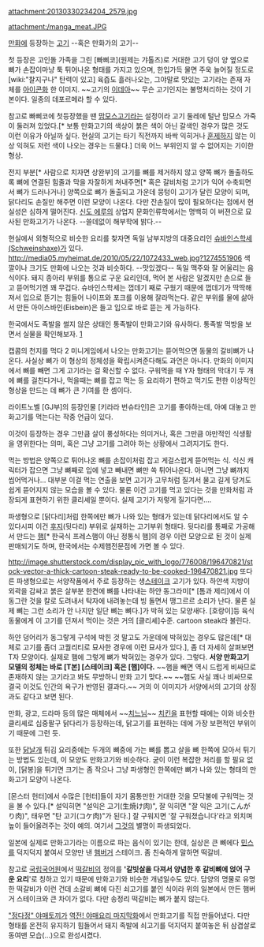attachment:20130330234204_2579.jpg

attachment:/manga_meat.JPG

[[만화]]에 등장하는 [[고기]] --혹은 만화가의 고기-- 

첫 등장은 고인돌 가족을 그린 [빠삐코](원제는 갸톨즈)로 거대한 고기 덩이 양 옆으로 뼈가 손잡이마냥 툭 튀어나온 형태를 가지고 있으며, 한입가득 물면 주욱 늘어질 정도로 [wiki:"찰지구나" 탄력이 있고] 육즙도 흘러나오는, 그야말로 맛있는 고기라는 존재 자체를 [[아이콘]]화 한 이미지. ~~고기의 [[이데아]]~~ 무슨 고기인지는 불명처리하는 것이 기본이다. 일종의 데포르메라 할 수 있다.

참고로 빠삐코에 첫등장했을 땐 [[맘모스]]고기라는 설정이라 고기 둘레에 털난 맘모스 가죽이 둘러져 있었다.[* 보통 만화고기의 색상이 붉은 색이 아닌 갈색인 경우가 많은 것도 이런 이유가 아닐까 싶다. 현실의 고기는 타기 직전까지 바싹 익히거나 [[훈제]]하지 않는 이상 익혀도 저런 색이 나오는 경우는 드물다.] 더욱 어느 부위인지 알 수 없어지는 기이한 형상.

전지 부분[* 사람으로 치자면 상완부]의 고기를 뼈를 제거하지 않고 양쪽 뼈가 돌출하도록 뼈에 연결된 힘줄과 막을 자잘하게 쳐내주면[* 혹은 갈비처럼 고기가 익어 수축되면서 뼈가 드러나거나] 양쪽으로 뼈가 돌출되고 가운데 뭉텅이 고기가 달린 모양이 되며, 닭다리도 손질만 해주면 이런 모양이 나온다. 다만 잔손질이 많이 필요하다는 점에서 현실성은 심하게 떨어진다. [[신도 에루]]의 상업지 문화인류학에서는 명백히 이 버젼으로 묘사된 만화고기가 나온다. --쓸데없이 해부학에 밝다.--

현실에서 외형적으로 비슷한 요리를 찾자면 독일 남부지방의 대중요리인 [[슈바인스학세|슈바인스학세(Schweinshaxe)]]가 있다.
http://media05.myheimat.de/2010/05/22/1072433_web.jpg?1274551906
색깔이나 크기도 만화에 나오는 것과 비슷하다. --맛있겠다-- 독일 맥주와 잘 어울리는 음식이다.
돼지 종아리 부위를 통으로 구운 요리인데, 먹어 본 사람은 알겠지만 손으로 들고 뜯어먹기엔 꽤 무겁다. 슈바인스학세는 껍데기 째로 구웠기 때문에 껍데기가 딱딱해져서 입으로 뜯기는 힘들어 나이프와 포크를 이용해 잘라먹는다. 같은 부위를 물에 삶아서 만든 아이스바인(Eisbein)은 들고 입으로 바로 뜯는 게 가능하다.

한국에서도 족발을 썰지 않은 상태인 통족발이 만화고기와 유사하다. 통족발 먹방을 보면서 실물을 확인해보자.
[http://youtu.be/KMwOX3uudSs]

캡콤의 천지를 먹다 2 미니게임에서 나오는 만화고기는 뜯어먹으면 동물의 갈비뼈가 나온다. 
사실상 뼈가 이 형상의 정체성을 확립시켜준다해도 과언은 아니다. 만화의 이미지에서 뼈를 빼면 그게 고기라는 걸 확신할 수 없다. 구워먹을 때 Y자 형태의 막대기 두 개에 뼈를 걸친다거나, 먹을때는 뼈를 잡고 먹는 등 요리하기 편하고 먹기도 편한 이상적인 형상을 만드는 데 뼈가 큰 기여를 한 셈이다.

라이트노벨 [GJ부]의 등장인물 [키라라 번슈타인]은 고기를 좋아하는데, 아예 대놓고 만화고기를 먹는다는 작중 언급이 있다.

이것이 등장하는 경우 그만큼 살이 풍성하다는 의미거나, 혹은 그만큼 야만적인 식생활을 영위한다는 의미, 혹은 그냥 고기를 그려야 하는 상황에서 그려지기도 한다.

먹는 방법은 양쪽으로 튀어나온 뼈를 손잡이처럼 잡고 게걸스럽게 뜯어먹는 식. 식신 캐릭터가 잡으면 그냥 뼈째로 입에 넣고 빼내면 뼈만 쏙 튀어나온다. 아니면 그냥 뼈까지 씹어먹거나... 대부분 이걸 먹는 연출을 보면 고기가 고무처럼 질겨서 물고 길게 당겨도 쉽게 뜯어지지 않는 모습을 볼 수 있다. 물론 이건 고기를 먹고 있다는 것을 만화처럼 과장되게 표현하기 위한 클리셰일 뿐이다. 실제 고기가 저렇게 질기다면....

파생형으로 [닭다리]처럼 한쪽에만 뼈가 나와 있는 형태가 있는데 닭다리에서도 알 수 있다시피 이건 [[후지]](뒷다리) 부위로 실재하는 고기부위 형태다. 뒷다리를 통째로 가공해서 만드는 [[햄]][* 한국식 프레스햄이 아닌 정통식 햄]의 경우 이런 모양으로 된 것이 실제 판매되기도 하며, 한국에서는 수제햄전문점에 가면 볼 수 있다.

http://image.shutterstock.com/display_pic_with_logo/776008/196470821/stock-vector-a-thick-cartoon-steak-ready-to-be-cooked-196470821.jpg
또다른 파생형으로는 서양작품에서 주로 등장하는 생[[스테이크]] 고기가 있다. 하얀색 지방이 외곽을 감싸고 붉은 살부분 한켠에 뼈를 나타내는 하얀 동그라미[* [톰과 제리]에서 이 동그란 것을 칼로 도려내서 탁자에 내려놓는데 빙 돌면서 땡그르르 소리가 난다. 물론 실제 뼈는 그런 소리가 안 나지만 일단 뼈는 뼈다.]가 박혀 있는 모양새다. [호랑이]등 육식 동물에게 이 고기를 던져서 먹이는 것은 거의 [클리셰]수준. cartoon steak라 불린다.

하얀 덩어리가 동그랗게 구석에 박힌 것 말고도 가운데에 박혀있는 경우도 많은데[* 대체로 고기를 좀더 고퀄리티로 묘사한 경우에 이런 묘사가 있다.], 좀 더 자세히 살펴보면 T자 모양이다. 실제로 햄에 그렇게 뼈가 박혀있는 경우가 있다. 그렇다. '''서양 만화고기 모델의 정체는 바로 [T본] [스테이크] 혹은 [햄]이다.''' ~~햄을 빼면 역시 드럽게 비싸므로 존재하지 않는 고기라고 봐도 무방하니 만화 고기 맞다.~~ ~~햄도 사실 꽤나 비싸므로 결국 이것도 인간의 욕구가 반영된 결과다.~~ 거의 이 이미지가 서양에서의 고기의 상징과도 같다고 보면 된다.

만화, 광고, 드라마 등의 많은 매체에서 ~~[[치느님]]~~ [[치킨]]을 표현할 때에는 이와 비슷한 클리셰로 십중팔구 닭다리가 등장하는데, 닭고기를 표현하는 데에 가장 보편적인 부위이기 때문에 그런 듯.

또한 [[닭날개]] 튀김 요리중에는 두개의 뼈중에 가는 뼈를 뽑고 살을 뼈 한쪽에 모아서 튀기는 방법도 있는데, 이 모양도 만화고기와 비슷하다. 굳이 이런 복잡한 처리를 할 필요 없이, [닭봉]을 튀기면 크기는 좀 작으나 그냥 파생형인 한쪽에만 뼈가 나와 있는 형태의 만화고기 모양이 나온다.

[몬스터 헌터]에서 수많은 [헌터]들이 자기 몸통만한 거대한 것을 모닥불에 구워먹는 것을 볼 수 있다.[* 설익히면 "설익은 고기(生焼け肉)", 잘 익히면 "잘 익은 고기(こんがり肉)", 태우면 "탄 고기(コケ肉)"가 된다.] 잘 구워지면 '잘 구워졌습니다'라고 외치며 높이 들어올려주는 것이 예의. 여기서 [[카시와자키 세나|그것]]의 별명이 파생되었다.

일본에 실제로 만화고기라는 이름으로 파는 음식이 있기는 한데, 실상은 큰 뼈에다 [[민스]]를 덕지덕지 붙여서 모양만 낸 [[햄버거]] 스테이크. 좀 친숙하게 말하면 떡갈비.

참고로 [http://stdweb2.korean.go.kr/search/View.jsp 국립국어원]에서 [[떡갈비]]의 정의를 ''''갈빗살을 다져서 양념한 후 갈비뼈에 얹어 구운 요리''''로 칭하고 있기 때문에 만화고기와 비슷한 개념일수도 있다. 담양의 명물로 유명한 떡갈비가 이런 건데 소갈비 뼈에 다진 쇠고기를 붙인 식이라 위의 일본에서 만든 햄버거 스테이크와 큰 차이가 없다. 다만 송정리 떡갈비는 뼈가 붙지 않는다.

[["정다정" 야매토끼]]가 [http://comic.naver.com/webtoon/detail.nhn?titleId=409630&no=140&weekday=sat 역전! 야매요리 마지막화]에서 만화고기를 직접 만들어냈다. 다만 형태를 온전히 유지하기 힘들어서 돼지 족발에 쇠고기를 덕지덕지 붙여놓은 뒤 삼겹살로 동여맨 모습(...)으로 완성시켰다.
